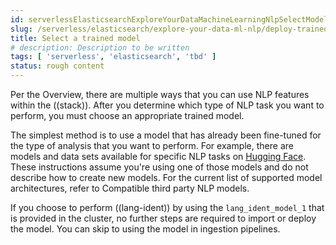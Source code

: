 ```yaml
---
id: serverlessElasticsearchExploreYourDataMachineLearningNlpSelectModel
slug: /serverless/elasticsearch/explore-your-data-ml-nlp/deploy-trained-models/select-model
title: Select a trained model
# description: Description to be written
tags: [ 'serverless', 'elasticsearch', 'tbd' ]
status: rough content
---
```



<RoughContent />

Per the 
<DocLink id="serverlessElasticsearchExploreYourDataMachineLearningNlp">Overview</DocLink>, 
there are multiple ways that you can use NLP features within the ((stack)). 
After you determine which type of NLP task you want to perform, you must choose 
an appropriate trained model. 

The simplest method is to use a model that has already been fine-tuned for the
type of analysis that you want to perform. For example, there are models and
data sets available for specific NLP tasks on
[Hugging Face](https://huggingface.co/models). These instructions assume you're
using one of those models and do not describe how to create new models. For the
current list of supported model architectures, refer to 
<DocLink id="serverlessElasticsearchExploreYourDataMachineLearningNlpModelRef">Compatible third party NLP models</DocLink>.

If you choose to perform ((lang-ident)) by using the `lang_ident_model_1` that is 
provided in the cluster, no further steps are required to import or deploy the 
model. You can skip to using the model in 
<DocLink id="serverlessElasticsearchExploreYourDataMachineLearningNlpInference">ingestion pipelines</DocLink>.